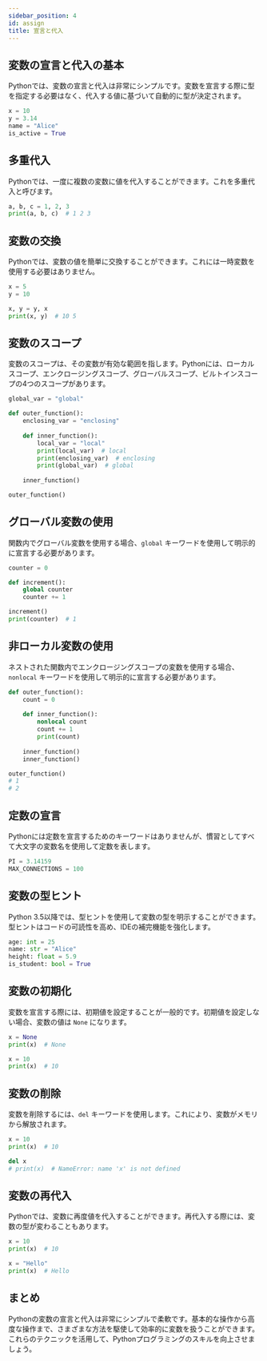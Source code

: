 ```yaml
---
sidebar_position: 4
id: assign
title: 宣言と代入
---
```


## 変数の宣言と代入の基本

Pythonでは、変数の宣言と代入は非常にシンプルです。変数を宣言する際に型を指定する必要はなく、代入する値に基づいて自動的に型が決定されます。

```python
x = 10
y = 3.14
name = "Alice"
is_active = True
```

## 多重代入

Pythonでは、一度に複数の変数に値を代入することができます。これを多重代入と呼びます。

```python
a, b, c = 1, 2, 3
print(a, b, c)  # 1 2 3
```

## 変数の交換

Pythonでは、変数の値を簡単に交換することができます。これには一時変数を使用する必要はありません。

```python
x = 5
y = 10

x, y = y, x
print(x, y)  # 10 5
```

## 変数のスコープ

変数のスコープは、その変数が有効な範囲を指します。Pythonには、ローカルスコープ、エンクロージングスコープ、グローバルスコープ、ビルトインスコープの4つのスコープがあります。

```python
global_var = "global"

def outer_function():
    enclosing_var = "enclosing"
    
    def inner_function():
        local_var = "local"
        print(local_var)  # local
        print(enclosing_var)  # enclosing
        print(global_var)  # global
    
    inner_function()

outer_function()
```

## グローバル変数の使用

関数内でグローバル変数を使用する場合、`global` キーワードを使用して明示的に宣言する必要があります。

```python
counter = 0

def increment():
    global counter
    counter += 1

increment()
print(counter)  # 1
```

## 非ローカル変数の使用

ネストされた関数内でエンクロージングスコープの変数を使用する場合、`nonlocal` キーワードを使用して明示的に宣言する必要があります。

```python
def outer_function():
    count = 0
    
    def inner_function():
        nonlocal count
        count += 1
        print(count)
    
    inner_function()
    inner_function()

outer_function()
# 1
# 2
```

## 定数の宣言

Pythonには定数を宣言するためのキーワードはありませんが、慣習としてすべて大文字の変数名を使用して定数を表します。

```python
PI = 3.14159
MAX_CONNECTIONS = 100
```

## 変数の型ヒント

Python 3.5以降では、型ヒントを使用して変数の型を明示することができます。型ヒントはコードの可読性を高め、IDEの補完機能を強化します。

```python
age: int = 25
name: str = "Alice"
height: float = 5.9
is_student: bool = True
```

## 変数の初期化

変数を宣言する際には、初期値を設定することが一般的です。初期値を設定しない場合、変数の値は `None` になります。

```python
x = None
print(x)  # None

x = 10
print(x)  # 10
```

## 変数の削除

変数を削除するには、`del` キーワードを使用します。これにより、変数がメモリから解放されます。

```python
x = 10
print(x)  # 10

del x
# print(x)  # NameError: name 'x' is not defined
```

## 変数の再代入

Pythonでは、変数に再度値を代入することができます。再代入する際には、変数の型が変わることもあります。

```python
x = 10
print(x)  # 10

x = "Hello"
print(x)  # Hello
```

## まとめ

Pythonの変数の宣言と代入は非常にシンプルで柔軟です。基本的な操作から高度な操作まで、さまざまな方法を駆使して効率的に変数を扱うことができます。これらのテクニックを活用して、Pythonプログラミングのスキルを向上させましょう。